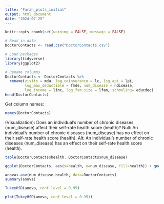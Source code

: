 ```yaml
---
title: "Farah_plots_initial"
output: html_document
date: "2024-07-25"
---
```


```r
knitr::opts_chunk$set(warning = FALSE, message = FALSE) 
```

```r
# Read in data
DoctorContacts <- read.csv("DoctorContacts.csv")
```

```r
# Load packages
library(tidyverse)
library(ggplot2)
```

```r
# Rename columns
DoctorContacts <- DoctorContacts %>%
  rename(visits = mdu, log_coinsurance = lc, log_api = lpi,
         log_max_deductible = fmde, num_disease = ndisease,
         log_income = linc, log_fam_size = lfam, schooling= educdec)
head(DoctorContacts)
```
Get column names:

```r
names(DoctorContacts)
```

(Visualization): 
Does an individual’s number of chronic diseases (num_disease) affect their self-rate health score (health)? 
Null: An individual’s number of chronic diseases (num_disease) has no effect on their self-rate health score (health).
Alt: An individual’s number of chronic diseases (num_disease) has an effect on their self-rate health score (health).

```r
table(DoctorContacts$health, DoctorContacts$num_disease)
```


```r
ggplot(DoctorContacts, aes(x=health, y=num_disease, fill=health)) + geom_boxplot() 
```

```r
anova<-aov(num_disease~health, data=DoctorContacts)
summary(anova)
```
```r
TukeyHSD(anova, conf.level = 0.95)
```
```r
plot(TukeyHSD(anova, conf.level = 0.95))
```


